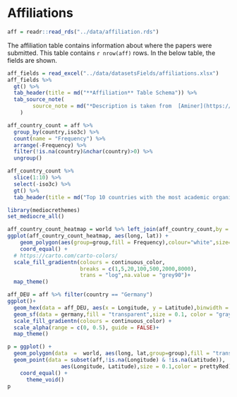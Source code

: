 # Affiliations

```r
aff = readr::read_rds("../data/affiliation.rds")
```


The affiliation table contains information about where the papers were submitted.
This table contains `r nrow(aff)` rows. In the below table, the fields are shown.

```r
aff_fields = read_excel("../data/datasetsFields/affiliations.xlsx")
aff_fields %>% 
  gt() %>% 
  tab_header(title = md("**Affiliation** Table Schema")) %>% 
  tab_source_note(
        source_note = md("*Description is taken from  [Aminer](https://www.aminer.cn/oag-2-1)*")
    )
```


```r
aff_country_count = aff %>% 
  group_by(country,iso3c) %>% 
  count(name = "Frequency") %>% 
  arrange(-Frequency) %>% 
  filter(!is.na(country)&nchar(country)>0) %>% 
  ungroup()
```

```r
aff_country_count %>% 
  slice(1:10) %>% 
  select(-iso3c) %>% 
  gt() %>% 
  tab_header(title = md("Top 10 countries with the most academic organizations"))
```


```r
library(mediocrethemes)
set_mediocre_all()

aff_country_count_heatmap = world %>% left_join(aff_country_count,by = "iso3c")
ggplot(aff_country_count_heatmap, aes(long, lat)) + 
	geom_polygon(aes(group=group,fill = Frequency),colour="white",size=0.1) +
	coord_equal() + 
  # https://carto.com/carto-colors/
  scale_fill_gradientn(colours = continuous_color,
                       breaks = c(1,5,20,100,500,2000,8000),
                       trans = "log",na.value = "grey90")+
  map_theme()
```


```r
aff_DEU = aff %>% filter(country == "Germany")
ggplot()+
  geom_hex(data = aff_DEU, aes(x = Longitude, y = Latitude),binwidth = c(1, 0.6),alpha = 0.5) +
  geom_sf(data = germany,fill = "transparent",size = 0.1, color = "gray")+
  scale_fill_gradientn(colours = continuous_color) +
  scale_alpha(range = c(0, 0.5), guide = FALSE)+
  map_theme()
```


```r
p = ggplot() +
  geom_polygon(data  =  world, aes(long, lat,group=group),fill = "transparent",colour="gray",size=0.05) +
  geom_point(data = subset(aff,!is.na(Longitude) & !is.na(Latitude)),
                 aes(Longitude, Latitude),size = 0.1,color = prettyRed) +
	coord_equal() +
	  theme_void()
p
```
